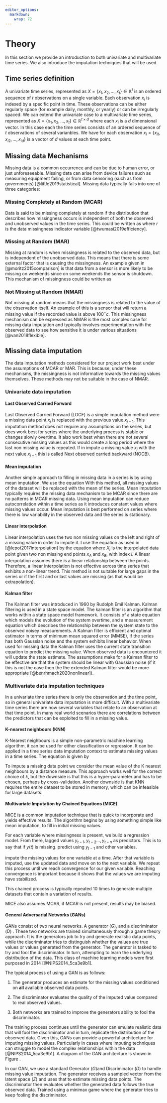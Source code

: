 ```yaml
---
editor_options: 
  markdown: 
    wrap: 72
---
```


# Theory  

In this section we provide an introduction to both univariate and multivariate time series. We also introduce the imputation techniques that will be used.

## Time series definition

A univariate time series, represented as $X = \{x_1, x_2, ..., x_t\} \in \mathbb{R}^t$
is an ordered sequence of $t$ observations on a single variable. Each observation $x_i$ is indexed by a specific point in time. These observations can be either regularly space (for example daily, monthly, or yearly) or can be irregularly spaced.
We can extend the univariate case to a multivariate time series, represented as
$X = \{x_1, x_2, ..., x_t\}\in \mathbb{R}^{t\times d}$ where each $x_i$
is a $d$ dimensional vector. In this case each the time series consists of an ordered sequence of $t$ observations of several varianbles. We have for each observation $x_i = \{x_{i1}, x_{i2}, ..., x_{id}\}$ is a vector of $d$ values at each time point.

## Missing data Mechanisms

Missing data is a common occurrence and can be due to human error, or just unforeseeable. Missing data can arise from device failures such as
measuring equipment failing, or from data censoring (such as from
governments) [@little2019statistical]. Missing data typically falls into
one of three categories:

### Missing Completely at Random (MCAR)

Data is said to be missing completely at random if the distribution that
describes how missingness occurs is independent of both the observed and
unobserved values in the time series. This could be written as \begin{equation}
P(r|Y_{observed},Y_{missing}) = P(r)
\end{equation}
where $r$ is the data missingness indicator variable [@twumasi2019efficiency].  

### Missing at Random (MAR)

Missing at random is when missingness is related to the observed data,
but is independent of the unobserved data. This means that there is some
external factor that is causing the missingness. An example given in
[@moritz2015comparison] is that data from a sensor is more likely to be
missing on weekends since on some weekends the sensor is shutdown. This mechanism of missingness could be written as \begin{equation}
P(r|Y_{observed},Y_{missing}) = P(r|Y_{observed}).
\end{equation}

### Not Missing at Random (NMAR)

Not missing at random means that the missingness is related to the value
of the observation itself. An example of this is a sensor that will
return a missing value if the recorded value is above 100$^\circ c$.
This missingness mechanism can be expressed as \begin{equation}
P(r|Y_{observed},Y_{missing}) = P(r|Y_{missing}).
\end{equation}
NMAR is the most complex case for missing data imputation and typically involves experimentation with the observed data to see how sensitive it is under various situations [@van2018flexible].  

## Missing data imputation

The data imputation methods considered for our project work best under the assumptions of MCAR or MAR. This is because, under these mechanisms, the missingness is not informative towards the missing values themselves. These methods may not be suitable in the case of NMAR.


### Univariate data imputation \label{Section:univariateimputation}


#### Last Observed Carried Forward
Last Observed Carried Forward (LOCF) is a simple imputation method were a missing data point $x_j$ is replaced with the previous value $x_{j-1}$. This imputation method does not require any assumptions on the series, but does work best for series where the underlying process is stable or changes slowly overtime. It also work best when there are not several consecutive missing values as this would create a long period where the last non missing value is repeated. If in impute a missing value $x_j$ with the next value $x_{j+1}$ this is called Next observed carried backward (NOCB).



#### Mean imputation
Another simple approach to filling in missing data in a series is by using mean imputation. We use the equation \begin{equation}
\overline{x} = \sum_{i=1}^k \frac{x_i}{k}
\end{equation}
With this method, all missing values of the dataset will be replaced with the mean of the series. Mean imputation typically requires the missing data mechanism to be MCAR since there are no patterns in MCAR missing data. Using mean imputation can reduce autocorrelation within a time series as it introduces constant values where missing values occur. Mean imputation is best performed on series where there is low variability in the observed data and the series is stationary. 

#### Linear interpolation

Linear interpolation uses the two non missing values on the left and right of a missing value in order to impute it. I use the equation as used in [@lepot2017interpolation] by the equation
\begin{equation}\label{eqn:Split_interp}
X_i = \frac{x_A - x_B}{a-b}(i-b) + x_B
\end{equation}
where $X_i$ is the interpolated data point given two non missing end points $x_A$ and $x_B$, with index $i$. A linear interpolation assumes there is a linear relationship between the points. Therefore, a linear interpolation is not effective across time series that exhibits a non-linear trend. This method is not suitable for large gaps in the series or if the first and or last values are missing (as that would be extrapolation).

#### Kalman filter  

The Kalman filter was introduced in 1960 by Rudolph Emil Kalman. Kalman filtering is used in a state space model. The kalman filter is an algorithm that works within a state space model framework. It consists of a state equation which models the evolution of the system overtime, and a measurement equation which describes the relationship between the system state to the observed noisey measurements. A Kalman filter is efficient and optimal estimator in terms of minimum mean squared error (MMSE), if the series has both Gaussian noise and the system exhibits linear behavior.
When used for missing data the Kalman filter uses the current state transition equation to predict the missing value. When observed data is encountered it will update the state estimate. The assumptions make for a Kalman filter to be effective are that the system should be linear with Gaussian noise (if it this is not the case then the the extended Kalman filter would be more appropriate [@benrhmach2020nonlinear]).


### Multivariate data imputation techniques

In a univariate time series there is only the observation and the time point, so in general univariate data imputation is more difficult. With a multivariate time series there are now several variables that relate to an observation at that time point. In many real world scenarios there are correlations between the predictors that can be exploited to fill in a missing value.

#### K-nearest neighbours (KNN)

K-Nearest neighbours is a simple non-parametric machine learning
algorithm, it can be used for either classification or regression. It
can be applied in a time series data imputation context to estimate
missing values in a time series. The equation is given by

\begin{equation}
\frac{1}{K}\sum_{j=1}^K x_j.
\end{equation}
To impute a missing data point we consider the mean value of the K nearest neighbours by a distance measure. This approach works well for the correct choice of $k$, but the downside is that this is a hyper-parameter and has to be chosen, perhaps by cross-validation. Another downside is that KNN requires the entire dataset to be stored in memory, which can be infeasible for large datasets.

#### Multivariate Imputation by Chained Equations (MICE)

MICE is a common imputation technique that is quick to incorporate and
yields effective results. The algorithm begins by using something simple
like mean imputation, to fill in initial missing values.

For each variable where missingness is present, we build a regression
model. From there, lagged values ${y_{t-1}, y_{t-2}...,y_{t-n}}$ as
predictors. This is to say that if ${y(t)}$ is missing. predict using
$y_{t-1}$ and other variables.

impute the missing values for one variable at a time. After that
variable is imputed, use the updated data and move on to the next
variable. We repeat this process until we reach convergence for our
given variable. Reaching convergence is important because it shows that the values we are imputing have stabilized. 

This chained process is typically repeated 10 times to generate
multiple datasets that contain a variation of results.

MICE also assumes MCAR, if MCAR is not present, results may be biased. 


#### General Adversarial Networks (GANs)

GANs consist of two neural networks. A generator $(G)$, and a
discriminator $(D)$ . These two networks are trained simultaneously
through a game theory approach. It is the generators job to try and
generate realistic data points, while the discriminator tries to
distinguish whether the values are true values or values generated from
the generator. The generator is tasked to try and fool the
discriminator. In turn, attempting to learn the underlying distribution
of the data. This class of machine learning models were first purposed
in 2014 [@NIPS2014_5ca3e9b1].

The typical process of using a GAN is as follows:

1)  The generator produces an estimate for the missing values
    conditioned on **all** available observed data points.

2)  The discriminator evaluates the quality of the imputed value
    compared to real observed values.

3)  Both networks are trained to improve the generators ability to fool
    the discriminator.

The training process continues until the generator can emulate realistic
data that will fool the discriminator and in turn, replicate the
distribution of the observed data. Given this, GANs can provide a
powerful architecture for imputing missing values. Particularly in cases
where imputing techniques can struggle to model the complex
relationships within the data [@NIPS2014_5ca3e9b1]. A diagram of the GAN architecture is shown in Figure \ref{fig:GAN_str}.

In our GAN, we use a standard Generator $(G)$and Discriminator $(D)$ to
handle missing value imputation. The generator receives a sampled vector
from the latent space $(Z)$ and uses that to estimate missing data
points. The discriminator then evaluates whether the generated data
follows the true observed data. Trained using a minimax game where the
generator tries to keep fooling the discriminator.









